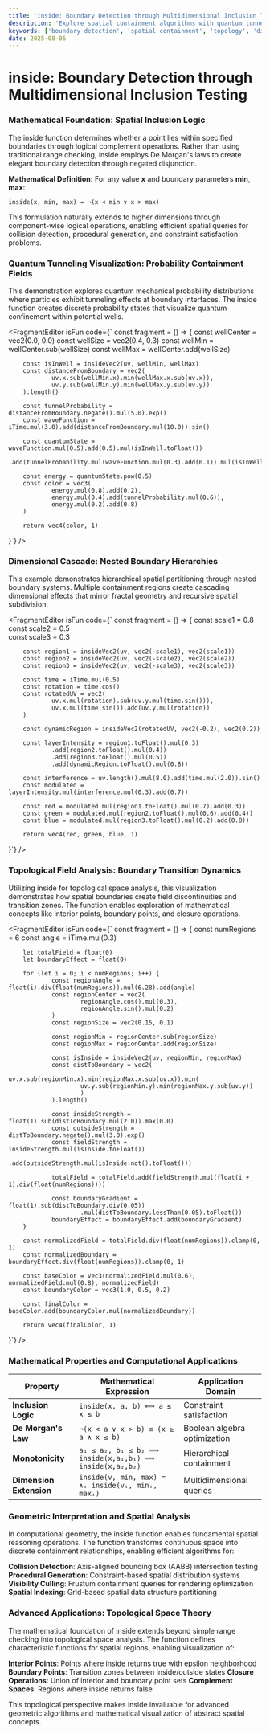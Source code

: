 ```yaml
---
title: 'inside: Boundary Detection through Multidimensional Inclusion Testing'
description: 'Explore spatial containment algorithms with quantum tunneling effects, dimensional boundary visualization, and topological space analysis'
keywords: ['boundary detection', 'spatial containment', 'topology', 'dimensional analysis', 'quantum tunneling', 'geometric constraints']
date: 2025-08-06
---
```



# inside: Boundary Detection through Multidimensional Inclusion Testing

### Mathematical Foundation: Spatial Inclusion Logic

The inside function determines whether a point lies within specified boundaries through logical complement operations. Rather than using traditional range checking, inside employs De Morgan's laws to create elegant boundary detection through negated disjunction.

**Mathematical Definition:**
For any value **x** and boundary parameters **min**, **max**:
```
inside(x, min, max) = ¬(x < min ∨ x > max)
```

This formulation naturally extends to higher dimensions through component-wise logical operations, enabling efficient spatial queries for collision detection, procedural generation, and constraint satisfaction problems.

### Quantum Tunneling Visualization: Probability Containment Fields

This demonstration explores quantum mechanical probability distributions where particles exhibit tunneling effects at boundary interfaces. The inside function creates discrete probability states that visualize quantum confinement within potential wells.

<FragmentEditor
        isFun
        code={`
const fragment = () => {
        const wellCenter = vec2(0.0, 0.0)
        const wellSize = vec2(0.4, 0.3)
        const wellMin = wellCenter.sub(wellSize)
        const wellMax = wellCenter.add(wellSize)
        
        const isInWell = insideVec2(uv, wellMin, wellMax)
        const distanceFromBoundary = vec2(
                uv.x.sub(wellMin.x).min(wellMax.x.sub(uv.x)),
                uv.y.sub(wellMin.y).min(wellMax.y.sub(uv.y))
        ).length()
        
        const tunnelProbability = distanceFromBoundary.negate().mul(5.0).exp()
        const waveFunction = iTime.mul(3.0).add(distanceFromBoundary.mul(10.0)).sin()
        
        const quantumState = waveFunction.mul(0.5).add(0.5).mul(isInWell.toFloat())
                .add(tunnelProbability.mul(waveFunction.mul(0.3).add(0.1)).mul(isInWell.not().toFloat()))
        
        const energy = quantumState.pow(0.5)
        const color = vec3(
                energy.mul(0.8).add(0.2),
                energy.mul(0.4).add(tunnelProbability.mul(0.6)), 
                energy.mul(0.2).add(0.8)
        )
        
        return vec4(color, 1)
}`}
/>

### Dimensional Cascade: Nested Boundary Hierarchies

This example demonstrates hierarchical spatial partitioning through nested boundary systems. Multiple containment regions create cascading dimensional effects that mirror fractal geometry and recursive spatial subdivision.

<FragmentEditor
        isFun
        code={`
const fragment = () => {
        const scale1 = 0.8
        const scale2 = 0.5  
        const scale3 = 0.3
        
        const region1 = insideVec2(uv, vec2(-scale1), vec2(scale1))
        const region2 = insideVec2(uv, vec2(-scale2), vec2(scale2))
        const region3 = insideVec2(uv, vec2(-scale3), vec2(scale3))
        
        const time = iTime.mul(0.5)
        const rotation = time.cos()
        const rotatedUV = vec2(
                uv.x.mul(rotation).sub(uv.y.mul(time.sin())),
                uv.x.mul(time.sin()).add(uv.y.mul(rotation))
        )
        
        const dynamicRegion = insideVec2(rotatedUV, vec2(-0.2), vec2(0.2))
        
        const layerIntensity = region1.toFloat().mul(0.3)
                .add(region2.toFloat().mul(0.4))
                .add(region3.toFloat().mul(0.5))
                .add(dynamicRegion.toFloat().mul(0.8))
        
        const interference = uv.length().mul(8.0).add(time.mul(2.0)).sin()
        const modulated = layerIntensity.mul(interference.mul(0.3).add(0.7))
        
        const red = modulated.mul(region1.toFloat().mul(0.7).add(0.3))
        const green = modulated.mul(region2.toFloat().mul(0.6).add(0.4))
        const blue = modulated.mul(region3.toFloat().mul(0.2).add(0.8))
        
        return vec4(red, green, blue, 1)
}`}
/>

### Topological Field Analysis: Boundary Transition Dynamics

Utilizing inside for topological space analysis, this visualization demonstrates how spatial boundaries create field discontinuities and transition zones. The function enables exploration of mathematical concepts like interior points, boundary points, and closure operations.

<FragmentEditor
        isFun
        code={`
const fragment = () => {
        const numRegions = 6
        const angle = iTime.mul(0.3)
        
        let totalField = float(0)
        let boundaryEffect = float(0)
        
        for (let i = 0; i < numRegions; i++) {
                const regionAngle = float(i).div(float(numRegions)).mul(6.28).add(angle)
                const regionCenter = vec2(
                        regionAngle.cos().mul(0.3),
                        regionAngle.sin().mul(0.2)
                )
                const regionSize = vec2(0.15, 0.1)
                
                const regionMin = regionCenter.sub(regionSize)
                const regionMax = regionCenter.add(regionSize)
                
                const isInside = insideVec2(uv, regionMin, regionMax)
                const distToBoundary = vec2(
                        uv.x.sub(regionMin.x).min(regionMax.x.sub(uv.x)).min(
                        uv.y.sub(regionMin.y).min(regionMax.y.sub(uv.y))
                        )
                ).length()
                
                const insideStrength = float(1).sub(distToBoundary.mul(2.0)).max(0.0)
                const outsideStrength = distToBoundary.negate().mul(3.0).exp()
                const fieldStrength = insideStrength.mul(isInside.toFloat())
                        .add(outsideStrength.mul(isInside.not().toFloat()))
                
                totalField = totalField.add(fieldStrength.mul(float(i + 1).div(float(numRegions))))
                
                const boundaryGradient = float(1).sub(distToBoundary.div(0.05))
                        .mul(distToBoundary.lessThan(0.05).toFloat())
                boundaryEffect = boundaryEffect.add(boundaryGradient)
        }
        
        const normalizedField = totalField.div(float(numRegions)).clamp(0, 1)
        const normalizedBoundary = boundaryEffect.div(float(numRegions)).clamp(0, 1)
        
        const baseColor = vec3(normalizedField.mul(0.6), normalizedField.mul(0.8), normalizedField)
        const boundaryColor = vec3(1.0, 0.5, 0.2)
        
        const finalColor = baseColor.add(boundaryColor.mul(normalizedBoundary))
        
        return vec4(finalColor, 1)
}`}
/>

### Mathematical Properties and Computational Applications

| Property | Mathematical Expression | Application Domain |
|----------|------------------------|-------------------|
| **Inclusion Logic** | `inside(x, a, b) ⟺ a ≤ x ≤ b` | Constraint satisfaction |
| **De Morgan's Law** | `¬(x < a ∨ x > b) ≡ (x ≥ a ∧ x ≤ b)` | Boolean algebra optimization |
| **Monotonicity** | `a₁ ≤ a₂, b₁ ≤ b₂ ⟹ inside(x,a₁,b₁) ⟹ inside(x,a₂,b₂)` | Hierarchical containment |
| **Dimension Extension** | `inside(v, min, max) = ∧ᵢ inside(vᵢ, minᵢ, maxᵢ)` | Multidimensional queries |

### Geometric Interpretation and Spatial Analysis

In computational geometry, the inside function enables fundamental spatial reasoning operations. The function transforms continuous space into discrete containment relationships, enabling efficient algorithms for:

**Collision Detection**: Axis-aligned bounding box (AABB) intersection testing
**Procedural Generation**: Constraint-based spatial distribution systems  
**Visibility Culling**: Frustum containment queries for rendering optimization
**Spatial Indexing**: Grid-based spatial data structure partitioning

### Advanced Applications: Topological Space Theory

The mathematical foundation of inside extends beyond simple range checking into topological space analysis. The function defines characteristic functions for spatial regions, enabling visualization of:

**Interior Points**: Points where inside returns true with epsilon neighborhood
**Boundary Points**: Transition zones between inside/outside states
**Closure Operations**: Union of interior and boundary point sets
**Complement Spaces**: Regions where inside returns false

This topological perspective makes inside invaluable for advanced geometric algorithms and mathematical visualization of abstract spatial concepts.